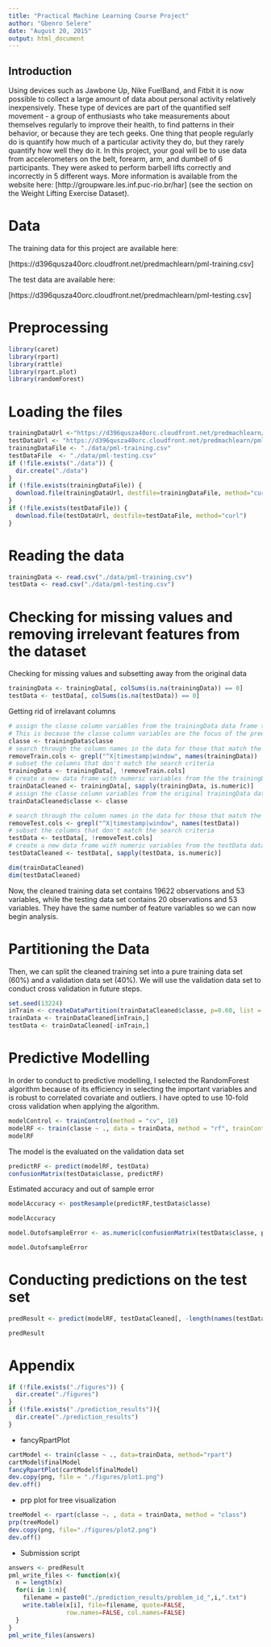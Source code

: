 ```yaml
---
title: "Practical Machine Learning Course Project"
author: "Gbenro Selere"
date: "August 20, 2015"
output: html_document
---
```


## Introduction

Using devices such as Jawbone Up, Nike FuelBand, and Fitbit it is now possible to collect a large amount of data about personal activity relatively inexpensively. These type of devices are part of the quantified self movement - a group of enthusiasts who take measurements about themselves regularly to improve their health, to find patterns in their behavior, or because they are tech geeks. One thing that people regularly do is quantify how much of a particular activity they do, but they rarely quantify how well they do it. In this project, your goal will be to use data from accelerometers on the belt, forearm, arm, and dumbell of 6 participants. They were asked to perform barbell lifts correctly and incorrectly in 5 different ways. More information is available from the website here: [http://groupware.les.inf.puc-rio.br/har] (see the section on the Weight Lifting Exercise Dataset). 

# Data

The training data for this project are available here: 

[https://d396qusza40orc.cloudfront.net/predmachlearn/pml-training.csv]

The test data are available here: 

[https://d396qusza40orc.cloudfront.net/predmachlearn/pml-testing.csv]


# Preprocessing

```r
library(caret)
library(rpart)
library(rattle)
library(rpart.plot)
library(randomForest)
```


# Loading the files

```r
trainingDataUrl <-"https://d396qusza40orc.cloudfront.net/predmachlearn/pml-training.csv"
testDataUrl <- "https://d396qusza40orc.cloudfront.net/predmachlearn/pml-testing.csv"
trainingDataFile <- "./data/pml-training.csv"
testDataFile  <- "./data/pml-testing.csv"
if (!file.exists("./data")) {
  dir.create("./data")
}
if (!file.exists(trainingDataFile)) {
  download.file(trainingDataUrl, destfile=trainingDataFile, method="curl")
}
if (!file.exists(testDataFile)) {
  download.file(testDataUrl, destfile=testDataFile, method="curl")
}
```

# Reading the data

```r
trainingData <- read.csv("./data/pml-training.csv")
testData <- read.csv("./data/pml-testing.csv")
```

# Checking for missing values and removing irrelevant features from the dataset

Checking for missing values and subsetting away from the original data

```r
trainingData <- trainingData[, colSums(is.na(trainingData)) == 0] 
testData <- testData[, colSums(is.na(testData)) == 0] 
```

Getting rid of irrelavant columns

```r
# assign the classe column variables from the trainingData data frame to a data frame.
# This is because the classe column variables are the focus of the predictions and we need # to preserve them in their raw form.
classe <- trainingData$classe
# search through the column names in the data for those that match the search criteria
removeTrain.cols <- grepl("^X|timestamp|window", names(trainingData))
# subset the columns that don't match the search criteria
trainingData <- trainingData[, !removeTrain.cols]
# create a new data frame with numeric variables from the the trainingData data frame
trainDataCleaned <- trainingData[, sapply(trainingData, is.numeric)]
# assign the classe column variables from the original trainingData data frame to the new cleaned training data
trainDataCleaned$classe <- classe

# search through the column names in the data for those that match the search criteria
removeTest.cols <- grepl("^X|timestamp|window", names(testData))
# subset the columns that don't match the search criteria
testData <- testData[, !removeTest.cols]
# create a new data frame with numeric variables from the testData data frame
testDataCleaned <- testData[, sapply(testData, is.numeric)]
```

```r
dim(trainDataCleaned)
dim(testDataCleaned)
```

Now, the cleaned training data set contains 19622 observations and 53 variables, while the testing data set contains 20 observations and 53 variables. They have the same number of feature variables so we can now begin analysis.


# Partitioning the Data

Then, we can split the cleaned training set into a pure training data set (60%) and a validation data set (40%). We will use the validation data set to conduct cross validation in future steps.
```r
set.seed(13224)
inTrain <- createDataPartition(trainDataCleaned$classe, p=0.60, list = FALSE)
trainData <- trainDataCleaned[inTrain,]
testData <- trainDataCleaned[-inTrain,]
```


# Predictive Modelling

In order to conduct to predictive modelling, I selected the RandomForest algorithm because of its efficiency in selecting the important variables and is robust to correlated covariate and outliers. I have opted to use 10-fold cross validation when applying the algorithm.

```r
modelControl <- trainControl(method = "cv", 10)
modelRF <- train(classe ~ ., data = trainData, method = "rf", trainControl = modelControl)
modelRF
```

The model is the evaluated on the validation data set

```r
predictRF <- predict(modelRF, testData)
confusionMatrix(testData$classe, predictRF)
```

Estimated accuracy and out of sample error

```r
modelAccuracy <- postResample(predictRF,testData$classe)

modelAccuracy

model.OutofsampleError <- as.numeric(confusionMatrix(testData$classe, predictRF)$overall[1])

model.OutofsampleError

```

# Conducting predictions on the test set

```r
predResult <- predict(modelRF, testDataCleaned[, -length(names(testDataCleaned))])

predResult

```


# Appendix

```r
if (!file.exists("./figures")) {
  dir.create("./figures")
}
if (!file.exists("./prediction_results")){ 
  dir.create("./prediction_results")  
}
```
- fancyRpartPlot

```r
cartModel <- train(classe ~ ., data=trainData, method="rpart")
cartModel$finalModel
fancyRpartPlot(cartModel$finalModel)
dev.copy(png, file = "./figures/plot1.png")
dev.off()
```

- prp plot for tree visualization
```r
treeModel <- rpart(classe ~. , data = trainData, method = "class")
prp(treeModel)
dev.copy(png, file="./figures/plot2.png")
dev.off()
```

- Submission script

```r
answers <- predResult
pml_write_files <- function(x){
  n = length(x)
  for(i in 1:n){
    filename = paste0("./prediction_results/problem_id_",i,".txt")
    write.table(x[i], file=filename, quote=FALSE,
                row.names=FALSE, col.names=FALSE)
  }
}
pml_write_files(answers)
```
